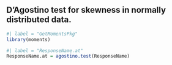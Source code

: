 ## D'Agostino test for skewness in normally distributed data.

```r
#| label = "GetMomentsPkg"
library(moments)
```

```r
#| label = "ResponseName.at"
ResponseName.at = agostino.test(ResponseName)
```

